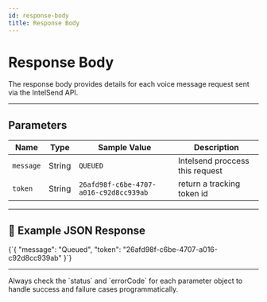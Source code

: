 ```yaml
---
id: response-body
title: Response Body
---
```



# Response Body

The response body provides details for each voice message request sent via the IntelSend API.

---

## Parameters

| Name      | Type   | Sample Value                           | Description                     |
| --------- | ------ | -------------------------------------- | ------------------------------- |
| `message` | String | `QUEUED`                               | Intelsend proccess this request |
| `token`   | String | `26afd98f-c6be-4707-a016-c92d8cc939ab` | return a tracking token id      |

---

## 🔎 Example JSON Response

<CodeBlock language="json">
  {`{
    "message": "Queued",
    "token": "26afd98f-c6be-4707-a016-c92d8cc939ab"
}`}
</CodeBlock>

---

<Admonition type="tip" title="Pro Tip 💡">
Always check the `status` and `errorCode` for each parameter object to handle success and failure cases programmatically.
</Admonition>
